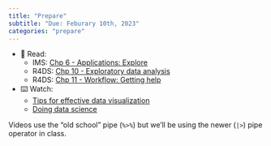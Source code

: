 ```yaml
---
title: "Prepare"
subtitle: "Due: Feburary 10th, 2023"
categories: "prepare"
---
```


-   📖 Read:
    -   IMS: [Chp 6 - Applications: Explore](https://openintro-ims.netlify.app/explore-applications.html)
    -   R4DS: [Chp 10 - Exploratory data analysis](https://r4ds.hadley.nz/eda)
    -   R4DS: [Chp 11 - Workflow: Getting help](https://r4ds.hadley.nz/workflow-help.html)
-   ⌨️ Watch:
    -   [Tips for effective data visualization](https://youtu.be/ZrifrBvFWgg)
    -   [Doing data science](https://youtu.be/b9lSW0kyqBg)

::: callout-note
Videos use the "old school" pipe (`%>%`) but we'll be using the newer (`|>`) pipe operator in class.
:::

